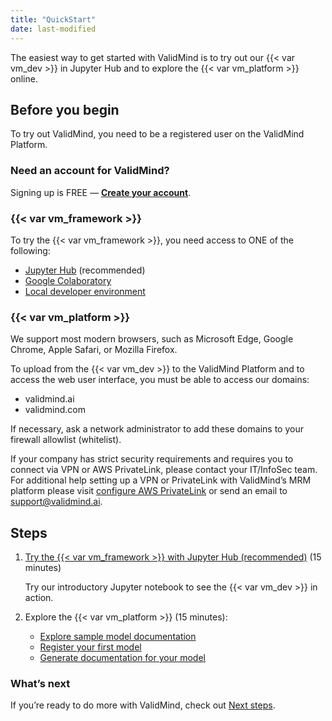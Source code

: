 ```yaml
---
title: "QuickStart"
date: last-modified
---
```


The easiest way to get started with ValidMind is to try out our {{< var vm_dev >}} in Jupyter Hub and to explore the {{< var vm_platform >}} online. 

## Before you begin

To try out ValidMind, you need to be a registered user on the ValidMind Platform.

::: {.callout-tip}
### Need an account for ValidMind? 
Signing up is FREE — **[Create your account]({{< var vm_url >}})**.
:::

### {{< var vm_framework >}}

To try the {{< var vm_framework >}}, you need access to ONE of the following:

- [Jupyter Hub](quickstart-try-developer-framework-with-jupyterhub.qmd) (recommended)
- [Google Colaboratory](quickstart-try-developer-framework-with-colab.qmd)
- [Local developer environment](quickstart-try-developer-framework-in-your-own-developer-environment.qmd)

### {{< var vm_platform >}}

We support most modern browsers, such as Microsoft Edge, Google Chrome, Apple Safari, or Mozilla Firefox.

To upload from the {{< var vm_dev >}} to the ValidMind Platform and to access the web user interface, you must be able to access our domains:

- validmind.ai
- validmind.com

If necessary, ask a network administrator to add these domains to your firewall allowlist (whitelist). 

If your company has strict security requirements and requires you to connect via VPN or AWS PrivateLink, please contact your IT/InfoSec team. For additional help setting up a VPN or PrivateLink with ValidMind's MRM platform please visit [configure AWS PrivateLink](configure-aws-privatelink.qmd) or send an email to <support@validmind.ai>.

## Steps

1. [Try the {{< var vm_framework >}} with Jupyter Hub (recommended)](quickstart-try-developer-framework-with-jupyterhub.qmd) (15 minutes)

   Try our introductory Jupyter notebook to see the {{< var vm_dev >}} in action. 

2. Explore the {{< var vm_platform >}} (15 minutes):

    - [Explore sample model documentation](quickstart-explore-sample-model-documentation.qmd)
    - [Register your first model](quickstart-register-your-first-model.qmd)
    - [Generate documentation for your model](quickstart-generate-documentation-for-your-model.qmd)

### What's next

If you're ready to do more with ValidMind, check out [Next steps](next-steps.qmd).
